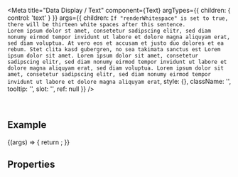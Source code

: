 
<Meta
  title="Data Display / Text"
  component={Text}
  argTypes={{
    children: { control: 'text' }
  }}
  args={{
    children: `If "renderWhitespace" is set to true, there will be thirteen white spaces after this sentence.             Lorem ipsum dolor st amet, consetetur sadipscing elitr, sed diam nonumy eirmod tempor invidunt ut labore et dolore magna aliquyam erat, sed diam voluptua. At vero eos et accusam et justo duo dolores et ea rebum. Stet clita kasd gubergren, no sea takimata sanctus est Lorem ipsum dolor sit amet. Lorem ipsum dolor sit amet, consetetur sadipscing elitr, sed diam nonumy eirmod tempor invidunt ut labore et dolore magna aliquyam erat, sed diam voluptua. Lorem ipsum dolor sit amet, consetetur sadipscing elitr, sed diam nonumy eirmod tempor invidunt ut labore et dolore magna aliquyam erat`,
    style: {},
    className: '',
    tooltip: '',
    slot: '',
    ref: null
  }}
/>

<DocsHeader />

<br />

## Example

<Canvas>
  <Story name="Default">
    {(args) => {
      return <Text {...args} />;
    }}
  </Story>
</Canvas>

## Properties

<ArgsTable story="." />

<Footer />

